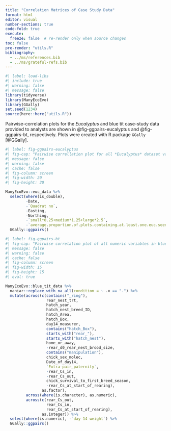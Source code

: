 ```yaml
---
title: "Correlation Matrices of Case Study Data"
format: html
editor: visual
number-sections: true
code-fold: true
execute:
  freeze: false  # re-render only when source changes
toc: false
pre-render: "utils.R"
bibliography: 
  - ../ms/references.bib
  - ../ms/grateful-refs.bib
---
```


```r
#| label: load-libs
#| include: true
#| warning: false
#| message: false
library(tidyverse)
library(ManyEcoEvo)
library(GGally)
set.seed(1234)
source(here::here("utils.R"))
```

Pairwise-correlation plots for the *Eucalyptus* and blue tit case-study data provided to analysts are shown in @fig-ggpairs-eucalyptus and @fig-ggpairs-bt, respectively. Plots were created with R package `GGally` [@GGally].

```r
#| label: fig-ggpairs-eucalyptus
#| fig-cap: "Pairwise correllation plot for all *Eucalyptus* dataset variables except for `Date`, `Quadrat no`, `Easting`, `Northing`."
#| message: false
#| warning: false
#| cache: false
#| fig-column: screen
#| fig-width: 20
#| fig-height: 20

ManyEcoEvo::euc_data %>%
  select(where(is_double),
         -Date, 
         -`Quadrat no`,
         -Easting, 
         -Northing,
         -`small*0.25+medium*1.25+large*2.5`,
         -`average.proportion.of.plots.containing.at.least.one.euc.seedling.of.any.size`) %>%
  GGally::ggpairs()
```

```r
#| label: fig-ggpairs-bt
#| fig-cap: "Pairwise correlation plot of all numeric variables in blue tit case study dataset"
#| message: false
#| warning: false
#| cache: false
#| fig-column: screen
#| fig-width: 15
#| fig-height: 15
#| eval: true

ManyEcoEvo::blue_tit_data %>%
  naniar::replace_with_na_all(condition = ~ .x == ".") %>% 
  mutate(across(c(contains("_ring"), 
                  rear_nest_trt, 
                  hatch_year, 
                  hatch_nest_breed_ID,
                  hatch_Area,
                  hatch_Box,
                  day14_measurer,
                  contains("hatch_Box"),
                  starts_with("rear_"),
                  starts_with("hatch_nest"),
                  home_or_away,
                  -rear_d0_rear_nest_brood_size,
                  contains("manipulation"),
                  chick_sex_molec,
                  Date_of_day14,
                  `Extra-pair_paternity`,
                  -rear_Cs_in,
                  -rear_Cs_out,
                  chick_survival_to_first_breed_season,
                  -rear_Cs_at_start_of_rearing), 
                as.factor),
         across(where(is.character), as.numeric),
         across(c(rear_Cs_out,
                  rear_Cs_in,
                  rear_Cs_at_start_of_rearing),
                as.integer)) %>% 
  select(where(is.numeric), -`day 14 weight`) %>% 
  GGally::ggpairs() 
```
